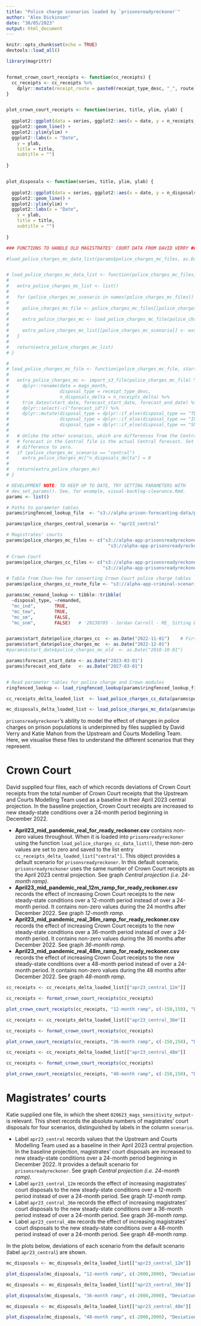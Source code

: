 ```yaml
---
title: "Police charge scenarios loaded by `prisonsreadyreckoner`"
author: "Alex Dickinson"
date: "30/05/2023"
output: html_document
---
```


```r
knitr::opts_chunk$set(echo = TRUE)
devtools::load_all()
```

```r
library(magrittr)


format_crown_court_receipts <- function(cc_receipts) {
  cc_receipts <- cc_receipts %>%
    dplyr::mutate(receipt_route = paste0(receipt_type_desc, "_", route))
}


plot_crown_court_receipts <- function(series, title, ylim, ylab) {
  
  ggplot2::ggplot(data = series, ggplot2::aes(x = date, y = n_receipts_delta, colour = receipt_route)) +
  ggplot2::geom_line() +
  ggplot2::ylim(ylim) +
  ggplot2::labs(x = "Date",
    y = ylab,
    title = title,
    subtitle = "")
  
}


plot_disposals <- function(series, title, ylim, ylab) {
  
  ggplot2::ggplot(data = series, ggplot2::aes(x = date, y = n_disposals_delta, colour = disposal_type)) +
  ggplot2::geom_line() +
  ggplot2::ylim(ylim) +
  ggplot2::labs(x = "Date",
    y = ylab,
    title = title,
    subtitle = "")
  
}

```

```r

### FUNCTIONS TO HANDLE OLD MAGISTRATES' COURT DATA FROM DAVID VERRY ###

#load_police_charges_mc_data_list(params$police_charges_mc_files, as.Date("2018-10-01"), params$forecast_start_date, params$forecast_end_date)


# load_police_charges_mc_data_list <- function(police_charges_mc_files, start_date, forecast_start_date, forecast_end_date) {
#   
#   extra_police_charges_mc_list <- list()
#   
#   for (police_charges_mc_scenario in names(police_charges_mc_files)) {
#     
#     police_charges_mc_file <- police_charges_mc_files[[police_charges_mc_scenario]]
#     
#     extra_police_charges_mc <- load_police_charges_mc_file(police_charges_mc_file, start_date, forecast_start_date, forecast_end_date, police_charges_mc_scenario)
#   
#     extra_police_charges_mc_list[[police_charges_mc_scenario]] <- extra_police_charges_mc
#   }
#   
#   return(extra_police_charges_mc_list)
# }

# 
# load_police_charges_mc_file <- function(police_charges_mc_file, start_date, forecast_start_date, forecast_end_date, police_charges_mc_scenario) {
#   
#   extra_police_charges_mc <- import_s3_file(police_charges_mc_file) %>%
#     dplyr::rename(date = mags_month,
#                   disposal_type = receipt_type_desc,
#                   n_disposals_delta = n_receipts_delta) %>%
#     trim_dates(start_date, forecast_start_date, forecast_end_date) %>%
#     dplyr::select(-c("forecast_id")) %>%
#     dplyr::mutate(disposal_type = dplyr::if_else(disposal_type == "TEW", "mc_tew", disposal_type),
#                   disposal_type = dplyr::if_else(disposal_type == "IO", "mc_ind", disposal_type),
#                   disposal_type = dplyr::if_else(disposal_type == "SNM", "mc_snm", disposal_type))
# 
#   # Unlike the other scenarios, which are differences from the Central, the
#   # forecast in the Central file is the actual Central forecast. Set the
#   # difference to zero.
#   if (police_charges_mc_scenario == "central")
#     extra_police_charges_mc["n_disposals_delta"] = 0
#   
#   return(extra_police_charges_mc)
# }

```


```r

# DEVELOPMENT NOTE: TO KEEP UP TO DATE, TRY SETTING PARAMETERS WITH
# dev_set_params(). See, for example, visual-backlog-clearance.Rmd.
params <- list()

# Paths to parameter tables
params$ringfenced_lookup_file  <- "s3://alpha-prison-forecasting-data/prisons-ready-reckoner/prisonsreadyreckoner/test-files/test-ringfenced-lookup-2.0.0.csv"

params$police_charges_central_scenario <- "apr23_central"

# Magistrates' courts
params$police_charges_mc_files <- c("s3://alpha-app-prisonsreadyreckonerapp/2023-04B/police-charges-mc001-20230825-shiny-v2.0.0-OFFICIAL.csv",
                                      "s3://alpha-app-prisonsreadyreckonerapp/2023-04B/police-charges-mc002-20230825-shiny-v2.0.0-OFFICIAL.csv")

# Crown Court
params$police_charges_cc_files <- c("s3://alpha-app-prisonsreadyreckonerapp/2023-04B/police-charges-cc001-20230825-shiny-v2.0.0-OFFICIAL.csv",
                                    "s3://alpha-app-prisonsreadyreckonerapp/2023-04B/police-charges-cc002-20230825-shiny-v2.0.0-OFFICIAL.csv")

# Table from Chun-Yee for converting Crown Court police charge tables
params$police_charges_cc_route_file <- "s3://alpha-app-criminal-scenario-tool/developmentFolder/Dev_apr23_v1/crown_court_modelling/ccs_snapshot_20230125_jan23version/routes.csv"   # '20230518 - Chun-yee Cheng - cjst pre-covid route distribution.msg' 

params$mc_remand_lookup <- tibble::tribble(
  ~disposal_type, ~remanded,
  "mc_ind",       TRUE,
  "mc_tew",       TRUE,
  "mc_sm",        FALSE,
  "mc_snm",       FALSE)   # '20230705 - Jordan Carroll - RE_ Sitting Day Remand Impact Method.msg'


params$start_date$police_charges_cc  <- as.Date("2022-11-01")    # First month of the forecast. Used for verifying inputs.
params$start_date$police_charges_mc  <- as.Date("2022-12-01")
#params$start_date$police_charges_mc_old  <- as.Date("2018-10-01")

params$forecast_start_date <- as.Date("2023-03-01")
params$forecast_end_date   <- as.Date("2027-03-01")


# Read parameter tables for police charge and Crown modules
ringfenced_lookup <- load_ringfenced_lookup(params$ringfenced_lookup_file)

cc_receipts_delta_loaded_list  <- load_police_charges_cc_data(params$police_charges_cc_files, params$police_charges_central_scenario, params$police_charges_cc_route_file, ringfenced_lookup, params$start_date$police_charges_cc, params$forecast_start_date, params$forecast_end_date)

mc_disposals_delta_loaded_list <- load_police_charges_mc_data(params$police_charges_mc_files, params$police_charges_central_scenario, params$mc_remand_lookup, params$start_date$police_charges_mc, params$forecast_start_date, params$forecast_end_date)

```


`prisonsreadyreckoner`'s ability to model the effect of changes in police charges on prison populations is underpinned by files supplied by David Verry and Katie Mahon from the Upstream and Courts Modelling Team. Here, we visualise these files to understand the different scenarios that they represent.



# Crown Court

David supplied four files, each of which records deviations of Crown Court receipts from the total number of Crown Court receipts that the Upstream and Courts Modelling Team used as a baseline in their April 2023 central projection. In the baseline projection, Crown Court receipts are increased to new steady-state conditions over a 24-month period beginning in December 2022.

* **April23_mid_pandemic_real_for_ready_reckoner.csv** contains non-zero values throughout. When it is loaded into `prisonsreadyreckoner` using the function `load_police_charges_cc_data_list()`, these non-zero values are set to zero and saved to the list entry `cc_receipts_delta_loaded_list["central"]`. This object provides a default scenario for `prisonsreadyreckoner`. In this default scenario, `prisonsreadyreckoner` uses the same number of Crown Court receipts as the April 2023 central projection. See graph *Central projection (i.e. 24-month ramp)*.
* **April23_mid_pandemic_real_12m_ramp_for_ready_reckoner.csv** records the effect of increasing Crown Court receipts to the new steady-state conditions over a 12-month period instead of over a 24-month period. It contains non-zero values during the 24 months after December 2022. See graph *12-month ramp*.
* **April23_mid_pandemic_real_36m_ramp_for_ready_reckoner.csv** records the effect of increasing Crown Court receipts to the new steady-state conditions over a 36-month period instead of over a 24-month period. It contains non-zero values during the 36 months after December 2022. See graph *36-month ramp*.
* **April23_mid_pandemic_real_48m_ramp_for_ready_reckoner.csv** records the effect of increasing Crown Court receipts to the new steady-state conditions over a 48-month period instead of over a 24-month period. It contains non-zero values during the 48 months after December 2022. See graph *48-month ramp*.



<!-- April23_mid_pandemic_real_for_ready_reckoner.csv records the total number of police charges that your team used as a baseline in the recent April projections. It includes background values from various sources, and an increase in charge numbers over a 24-month period. It has non-zero values throughout. -->

<!-- The other three files (April23_mid_pandemic_real_12m_ramp_for_ready_reckoner.csv, April23_mid_pandemic_real_36m_ramp_for_ready_reckoner.csv and April23_mid_pandemic_real_48m_ramp_for_ready_reckoner.csv) record how the police charge numbers would change if charge numbers were increased over a 12-month, 36-month or 48-month period instead of over a 24-month period. They record differences relative to the values in April23_mid_pandemic_real_for_ready_reckoner.csv. In the first month (November 2022), all values are zero since all three scenarios start from the same values as the baseline. They contain non-zero values during the next 24, 36 or 48 months, since charge numbers diverge from April23_mid_pandemic_real_for_ready_reckoner.csv during these time periods. All subsequent values are zero since charge numbers have stabilised at the levels recorded in April23_mid_pandemic_real_for_ready_reckoner.csv. -->

<!-- To summarise, we can use the three files April23_mid_pandemic_real_12m_ramp_for_ready_reckoner.csv, April23_mid_pandemic_real_36m_ramp_for_ready_reckoner.csv and April23_mid_pandemic_real_48m_ramp_for_ready_reckoner.csv with no modification as input deltas for the ready reckoner. -->





<!-- Nothing to plot now for the central scenario, which is read in as NA for -->
<!-- efficiency. -->
<!-- ```{r echo=FALSE} -->
<!-- cc_receipts <- cc_receipts_delta_loaded_list[["central"]] -->

<!-- cc_receipts <- format_crown_court_receipts(cc_receipts) -->

<!-- plot_crown_court_receipts(cc_receipts, "Central projection (i.e. 24-month ramp)", c(-150,150), "Deviation in number of disposals from central projection") -->

<!-- ``` -->

```r
cc_receipts <- cc_receipts_delta_loaded_list[["apr23_central_12m"]]

cc_receipts <- format_crown_court_receipts(cc_receipts)

plot_crown_court_receipts(cc_receipts, "12-month ramp", c(-150,150), "Deviation in number of disposals from central projection")

```

```r
cc_receipts <- cc_receipts_delta_loaded_list[["apr23_central_36m"]]

cc_receipts <- format_crown_court_receipts(cc_receipts)

plot_crown_court_receipts(cc_receipts, "36-month ramp", c(-150,150), "Deviation in number of disposals from central projection")

```

```r
cc_receipts <- cc_receipts_delta_loaded_list[["apr23_central_48m"]]

cc_receipts <- format_crown_court_receipts(cc_receipts)

plot_crown_court_receipts(cc_receipts, "48-month ramp", c(-150,150), "Deviation in number of disposals from central projection")

```


# Magistrates' courts

Katie supplied one file, in which the sheet `020623_mags_sensitivity_output-` is relevant. This sheet records the absolute numbers of magistrates' court disposals for four scenarios, distinguished by labels in the column `scenario`.

* Label `apr23_central` records values that the Upstream and Courts Modelling Team used as a baseline in their April 2023 central projection. In the baseline projection, magistrates' court disposals are increased to new steady-state conditions over a 24-month period beginning in December 2022. It provides a default scenario for `prisonsreadyreckoner`. See graph *Central projection (i.e. 24-month ramp)*.
* Label `apr23_central_12m` records the effect of increasing magistrates' court disposals to the new steady-state conditions over a 12-month period instead of over a 24-month period. See graph *12-month ramp*.
* Label `apr23_central_36m` records the effect of increasing magistrates' court disposals to the new steady-state conditions over a 36-month period instead of over a 24-month period. See graph *36-month ramp*.
* Label `apr23_central_48m` records the effect of increasing magistrates' court disposals to the new steady-state conditions over a 48-month period instead of over a 24-month period. See graph *48-month ramp*.

In the plots below, deviations of each scenario from the default scenario (label `apr23_central`) are shown.


<!-- Nothing to plot now for the central scenario, which is read in as NA for -->
<!-- efficiency. -->
<!-- # ```{r echo=FALSE} -->
<!-- # mc_disposals <- mc_disposals_delta_loaded_list[["apr23_central"]] -->
<!-- #  -->
<!-- # plot_disposals(mc_disposals, "Central projection (i.e. 24-month ramp)", c(-2000,2000), "Deviation in number of disposals from central projection") -->
<!-- #  -->
<!-- # ``` -->

```r
mc_disposals <- mc_disposals_delta_loaded_list[["apr23_central_12m"]]

plot_disposals(mc_disposals, "12-month ramp", c(-2000,2000), "Deviation in number of disposals from central projection")

```

```r
mc_disposals <- mc_disposals_delta_loaded_list[["apr23_central_36m"]]

plot_disposals(mc_disposals, "36-month ramp", c(-2000,2000), "Deviation in number of disposals from central projection")

```

```r
mc_disposals <- mc_disposals_delta_loaded_list[["apr23_central_48m"]]

plot_disposals(mc_disposals, "48-month ramp", c(-2000,2000), "Deviation in number of disposals from central projection")

```



<!-- # Magistrates' courts - old files from David Verry -->

<!-- David supplied four files, each of which records deviations of magistrates' court disposals from the total number of magistrates' court disposals that the Upstream and Courts Modelling Team used as a baseline in their April 2023 central projection. In the baseline projection, magistrates' court disposals are increased to new steady-state conditions over a 24-month period beginning in December 2022. -->

<!-- * **April23_central_23k_mags_for_ready_reckoner.csv** contains entries with a value of zero throughout. It provides a default scenario for `prisonsreadyreckoner`. In this default scenario, `prisonsreadyreckoner` uses the same number of magistrates' court disposals as the April 2023 central projection. See graph *Central projection (i.e. 24-month ramp)*. -->
<!-- * **April23_central_23k_mags_12m_ramp_for_ready_reckoner.csv** records the effect of increasing magistrates' court disposals to the new steady-state conditions over a 12-month period instead of over a 24-month period. It contains non-zero values during the 24 months after December 2022. See graph *12-month ramp*. -->
<!-- * **April23_central_23k_mags_36m_ramp_for_ready_reckoner.csv** records the effect of increasing magistrates' court disposals to the new steady-state conditions over a 36-month period instead of over a 24-month period. It contains non-zero values during the 36 months after December 2022. See graph *36-month ramp*. -->
<!-- * **April23_central_23k_mags_48m_ramp_for_ready_reckoner.csv** records the effect of increasing magistrates' court disposals to the new steady-state conditions over a 48-month period instead of over a 24-month period. It contains non-zero values during the 48 months after December 2022. See graph *48-month ramp*. -->


<!-- ```{r echo=FALSE} -->
<!-- mc_disposals <- mc_disposals_delta_loaded_list_old[["central"]] -->

<!-- plot_disposals(mc_disposals, "Central projection (i.e. 24-month ramp)", c(-700,900), "Deviation in number of disposals from central projection") -->

<!-- ``` -->

<!-- ```{r echo=FALSE} -->
<!-- mc_disposals <- mc_disposals_delta_loaded_list_old[["ramp_12m"]] -->

<!-- plot_disposals(mc_disposals, "12-month ramp", c(-700,900), "Deviation in number of disposals from central projection") -->

<!-- ``` -->

<!-- ```{r echo=FALSE} -->
<!-- mc_disposals <- mc_disposals_delta_loaded_list_old[["ramp_36m"]] -->

<!-- plot_disposals(mc_disposals, "36-month ramp", c(-700,900), "Deviation in number of disposals from central projection") -->

<!-- ``` -->

<!-- ```{r echo=FALSE} -->
<!-- mc_disposals <- mc_disposals_delta_loaded_list_old[["ramp_48m"]] -->

<!-- plot_disposals(mc_disposals, "48-month ramp", c(-700,900), "Deviation in number of disposals from central projection") -->

<!-- ``` -->


